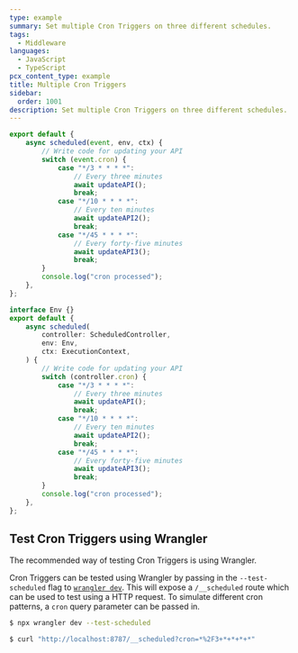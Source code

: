 ```yaml
---
type: example
summary: Set multiple Cron Triggers on three different schedules.
tags:
  - Middleware
languages:
  - JavaScript
  - TypeScript
pcx_content_type: example
title: Multiple Cron Triggers
sidebar:
  order: 1001
description: Set multiple Cron Triggers on three different schedules.
---
```



<Tabs syncKey="workersExamples"> <TabItem label="JavaScript" icon="seti:javascript">

```js
export default {
	async scheduled(event, env, ctx) {
		// Write code for updating your API
		switch (event.cron) {
			case "*/3 * * * *":
				// Every three minutes
				await updateAPI();
				break;
			case "*/10 * * * *":
				// Every ten minutes
				await updateAPI2();
				break;
			case "*/45 * * * *":
				// Every forty-five minutes
				await updateAPI3();
				break;
		}
		console.log("cron processed");
	},
};
```

</TabItem> <TabItem label="TypeScript" icon="seti:typescript">

```ts
interface Env {}
export default {
	async scheduled(
		controller: ScheduledController,
		env: Env,
		ctx: ExecutionContext,
	) {
		// Write code for updating your API
		switch (controller.cron) {
			case "*/3 * * * *":
				// Every three minutes
				await updateAPI();
				break;
			case "*/10 * * * *":
				// Every ten minutes
				await updateAPI2();
				break;
			case "*/45 * * * *":
				// Every forty-five minutes
				await updateAPI3();
				break;
		}
		console.log("cron processed");
	},
};
```

</TabItem> </Tabs>

## Test Cron Triggers using Wrangler

The recommended way of testing Cron Triggers is using Wrangler.

Cron Triggers can be tested using Wrangler by passing in the `--test-scheduled` flag to [`wrangler dev`](/workers/wrangler/commands/#dev). This will expose a `/__scheduled` route which can be used to test using a HTTP request. To simulate different cron patterns, a `cron` query parameter can be passed in.

```sh
$ npx wrangler dev --test-scheduled

$ curl "http://localhost:8787/__scheduled?cron=*%2F3+*+*+*+*"
```
